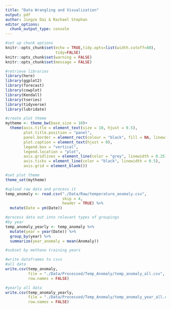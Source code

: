 ```yaml
---
title: "Data Wrangling and Visualization"
output: pdf
author: Jingze Dai & Rachael Stephan
editor_options: 
  chunk_output_type: console
---
```


```r
#set up chunk options
knitr::opts_chunk$set(echo = TRUE,tidy.opts=list(width.cutoff=80), 
                      tidy=FALSE) 
knitr::opts_chunk$set(warning = FALSE)
knitr::opts_chunk$set(message = FALSE)
```

```r
#retrieve libraries
library(here)
library(ggplot2)
library(forecast)
library(cowplot)
library(Kendall)
library(tseries)
library(tidyverse)
library(lubridate)
```

```r
#create plot theme
mytheme <- theme_bw(base_size = 10)+
  theme(axis.title = element_text(size = 10, hjust = 0.5),
        plot.title.position = "panel",
        panel.border = element_rect(colour = "black", fill = NA, linewidth = 0.25),
        plot.caption = element_text(hjust = 0),
        legend.box = "vertical",
        legend.location = "plot",
        axis.gridlines = element_line(color = "grey", linewidth = 0.25),
        axis.ticks = element_line(color = "black", linewidth = 0.5),
        axis.grid = element_blank())

#set plot theme
theme_set(mytheme)
```

```r
#upload raw data and process it
temp_anomaly <- read.csv("./Data/Raw/temperature_anomaly.csv", 
                         skip = 4, 
                         header = TRUE) %>%
  mutate(Date = ym(Date))
```

```r
#process data out into relevant types of groupings
#by year
temp_anomaly_yearly <- temp_anomaly %>%
  mutate(year = year(Date)) %>%
  group_by(year) %>%
  summarize(year_anomaly = mean(Anomaly))

#subset by methane training years
```

```r
#write dataframes to csvs
#all data
write.csv(temp_anomaly, 
          file = "./Data/Processed/Temp_Anomaly/temp_anomaly_all.csv",
          row.names = FALSE)

#yearly all data
write.csv(temp_anomaly_yearly, 
          file = "./Data/Processed/Temp_Anomaly/temp_anomaly_year_all.csv",
          row.names = FALSE)
```

